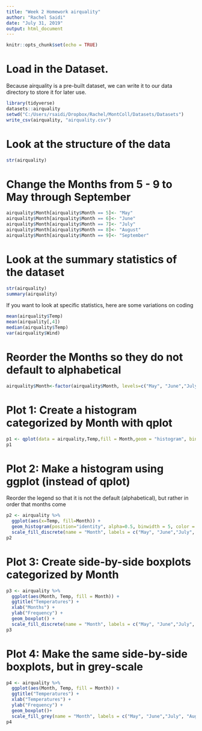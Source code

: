 ---
title: "Week 2 Homework airquality"
author: "Rachel Saidi"
date: "July 31, 2019"
output: html_document
---

```{r setup, include=FALSE}
knitr::opts_chunk$set(echo = TRUE)
```

# Load in the Dataset. 

Because airquality is a pre-built dataset, we can write it to our data directory to store it for later use.

```{r include = FALSE }
library(tidyverse)
datasets::airquality
setwd("C:/Users/rsaidi/Dropbox/Rachel/MontColl/Datasets/Datasets")
write_csv(airquality, "airquality.csv")
```

# Look at the structure of the data

```{r}
str(airquality)
```

# Change the Months from 5 - 9 to May through September

```{r}
airquality$Month[airquality$Month == 5]<- "May"
airquality$Month[airquality$Month == 6]<- "June"
airquality$Month[airquality$Month == 7]<- "July"
airquality$Month[airquality$Month == 8]<- "August"
airquality$Month[airquality$Month == 9]<- "September"
```


# Look at the summary statistics of the dataset

```{r}
str(airquality)
summary(airquality)
```

If you want to look at specific statistics, here are some variations on coding

```{r}
mean(airquality$Temp)
mean(airquality[,4])
median(airquality$Temp)
var(airquality$Wind)
```

# Reorder the Months so they do not default to alphabetical

```{r}
airquality$Month<-factor(airquality$Month, levels=c("May", "June","July", "August", "September"))
```



#   Plot 1:  Create a histogram categorized by Month with qplot

```{r}
p1 <- qplot(data = airquality,Temp,fill = Month,geom = "histogram", bins = 20)
p1
```

# Plot 2: Make a histogram using ggplot (instead of qplot)

Reorder the legend so that it is not the default (alphabetical), but rather in order that months come

```{r}
p2 <- airquality %>%
  ggplot(aes(x=Temp, fill=Month)) +
  geom_histogram(position="identity", alpha=0.5, binwidth = 5, color = "white")+
  scale_fill_discrete(name = "Month", labels = c("May", "June","July", "August", "September"))
p2
```


# Plot 3: Create side-by-side boxplots categorized by Month

```{r}
p3 <- airquality %>%
  ggplot(aes(Month, Temp, fill = Month)) + 
  ggtitle("Temperatures") +
  xlab("Months") +
  ylab("Frequency") +
  geom_boxplot() +
  scale_fill_discrete(name = "Month", labels = c("May", "June","July", "August", "September"))
p3 
```


# Plot 4: Make the same side-by-side boxplots, but in grey-scale

```{r}
p4 <- airquality %>%
  ggplot(aes(Month, Temp, fill = Month)) + 
  ggtitle("Temperatures") +
  xlab("Temperatures") +
  ylab("Frequency") +
  geom_boxplot()+
  scale_fill_grey(name = "Month", labels = c("May", "June","July", "August", "September"))
p4
```




